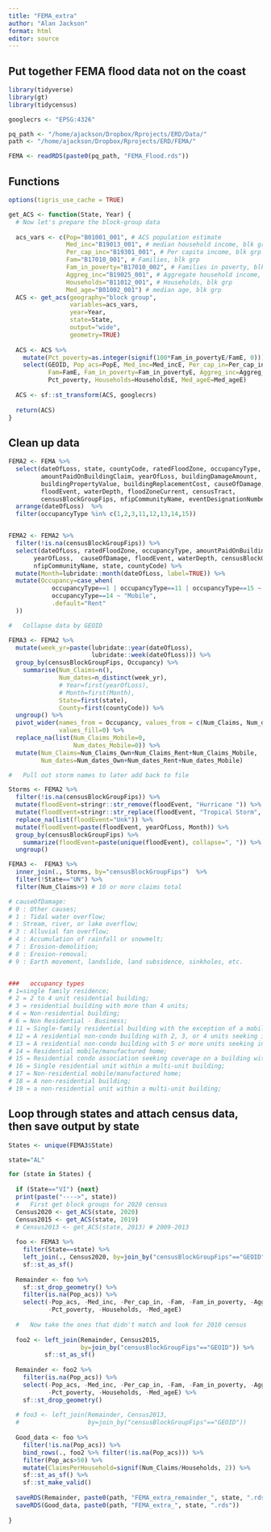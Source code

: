 ```yaml
---
title: "FEMA_extra"
author: "Alan Jackson"
format: html
editor: source
---
```


## Put together FEMA flood data not on the coast


```r

library(tidyverse)
library(gt)
library(tidycensus)

googlecrs <- "EPSG:4326"

pq_path <- "/home/ajackson/Dropbox/Rprojects/ERD/Data/"
path <- "/home/ajackson/Dropbox/Rprojects/ERD/FEMA/"

FEMA <- readRDS(paste0(pq_path, "FEMA_Flood.rds"))

```

##    Functions

```r

options(tigris_use_cache = TRUE)

get_ACS <- function(State, Year) {
  # Now let's prepare the block-group data
  
  acs_vars <- c(Pop="B01001_001", # ACS population estimate
                Med_inc="B19013_001", # median household income, blk grp
                Per_cap_inc="B19301_001", # Per capita income, blk grp
                Fam="B17010_001", # Families, blk grp
                Fam_in_poverty="B17010_002", # Families in poverty, blk grp
                Aggreg_inc="B19025_001", # Aggregate household income, blk grp
                Households="B11012_001", # Households, blk grp
                Med_age="B01002_001") # median age, blk grp
  ACS <- get_acs(geography="block group",
                 variables=acs_vars,
                 year=Year,
                 state=State,
                 output="wide",
                 geometry=TRUE)
  
  ACS <- ACS %>% 
    mutate(Pct_poverty=as.integer(signif(100*Fam_in_povertyE/FamE, 0))) %>% 
    select(GEOID, Pop_acs=PopE, Med_inc=Med_incE, Per_cap_in=Per_cap_incE,
           Fam=FamE, Fam_in_poverty=Fam_in_povertyE, Aggreg_inc=Aggreg_incE,
           Pct_poverty, Households=HouseholdsE, Med_ageE=Med_ageE)
  
  ACS <- sf::st_transform(ACS, googlecrs)  
  
  return(ACS)
}

```

##        Clean up data

```r

FEMA2 <- FEMA %>% 
  select(dateOfLoss, state, countyCode, ratedFloodZone, occupancyType,
         amountPaidOnBuildingClaim, yearOfLoss, buildingDamageAmount,
         buildingPropertyValue, buildingReplacementCost, causeOfDamage, 
         floodEvent, waterDepth, floodZoneCurrent, censusTract, 
         censusBlockGroupFips, nfipCommunityName, eventDesignationNumber) %>% 
  arrange(dateOfLoss)  %>% 
  filter(occupancyType %in% c(1,2,3,11,12,13,14,15))


FEMA2 <- FEMA2 %>% 
  filter(!is.na(censusBlockGroupFips)) %>% 
  select(dateOfLoss, ratedFloodZone, occupancyType, amountPaidOnBuildingClaim,
       yearOfLoss,  causeOfDamage, floodEvent, waterDepth, censusBlockGroupFips,
       nfipCommunityName, state, countyCode) %>% 
  mutate(Month=lubridate::month(dateOfLoss, label=TRUE)) %>% 
  mutate(Occupancy=case_when(
            occupancyType==1 | occupancyType==11 | occupancyType==15 ~ "Own",
            occupancyType==14 ~ "Mobile",
            .default="Rent"
  ))      

#   Collapse data by GEOID

FEMA3 <- FEMA2 %>% 
  mutate(week_yr=paste(lubridate::year(dateOfLoss), 
                       lubridate::week(dateOfLoss))) %>% 
  group_by(censusBlockGroupFips, Occupancy) %>% 
    summarise(Num_Claims=n(),
              Num_dates=n_distinct(week_yr),
              # Year=first(yearOfLoss),
              # Month=first(Month),
              State=first(state),
              County=first(countyCode)) %>% 
  ungroup() %>% 
  pivot_wider(names_from = Occupancy, values_from = c(Num_Claims, Num_dates),
              values_fill=0) %>% 
  replace_na(list(Num_Claims_Mobile=0,
                  Num_dates_Mobile=0)) %>%  
  mutate(Num_Claims=Num_Claims_Own+Num_Claims_Rent+Num_Claims_Mobile,
         Num_dates=Num_dates_Own+Num_dates_Rent+Num_dates_Mobile) 

#   Pull out storm names to later add back to file

Storms <- FEMA2 %>% 
  filter(!is.na(censusBlockGroupFips)) %>% 
  mutate(floodEvent=stringr::str_remove(floodEvent, "Hurricane ")) %>% 
  mutate(floodEvent=stringr::str_replace(floodEvent, "Tropical Storm", "T.S.")) %>% 
  replace_na(list(floodEvent="Unk")) %>% 
  mutate(floodEvent=paste(floodEvent, yearOfLoss, Month)) %>% 
  group_by(censusBlockGroupFips) %>% 
    summarize(floodEvent=paste(unique(floodEvent), collapse=", ")) %>% 
  ungroup()  

FEMA3 <-  FEMA3 %>% 
  inner_join(., Storms, by="censusBlockGroupFips")  %>% 
  filter(!State=="UN") %>% 
  filter(Num_Claims>9) # 10 or more claims total

# causeOfDamage:
# 0 : Other causes; 
# 1 : Tidal water overflow; 
# : Stream, river, or lake overflow; 
# 3 : Alluvial fan overflow; 
# 4 : Accumulation of rainfall or snowmelt; 
# 7 : Erosion-demolition; 
# 8 : Erosion-removal; 
# 9 : Earth movement, landslide, land subsidence, sinkholes, etc.


###   occupancy types
# 1=single family residence; 
# 2 = 2 to 4 unit residential building; 
# 3 = residential building with more than 4 units; 
# 4 = Non-residential building; 
# 6 = Non Residential - Business; 
# 11 = Single-family residential building with the exception of a mobile home or a single residential unit within a multi unit building; 
# 12 = A residential non-condo building with 2, 3, or 4 units seeking insurance on all units; 
# 13 = A residential non-condo building with 5 or more units seeking insurance on all units; 
# 14 = Residential mobile/manufactured home; 
# 15 = Residential condo association seeking coverage on a building with one or more units; 
# 16 = Single residential unit within a multi-unit building; 
# 17 = Non-residential mobile/manufactured home; 
# 18 = A non-residential building; 
# 19 = a non-residential unit within a multi-unit building;

```

##    Loop through states and attach census data, then save output by state

```r

States <- unique(FEMA3$State)

state="AL"

for (state in States) {
  
  if (State=="VI") {next}
  print(paste("---->", state))
  #   First get block groups for 2020 census  
  Census2020 <- get_ACS(state, 2020)
  Census2015 <- get_ACS(state, 2019)
  # Census2013 <- get_ACS(state, 2013) # 2009-2013
  
  foo <- FEMA3 %>% 
    filter(State==state) %>% 
    left_join(., Census2020, by=join_by("censusBlockGroupFips"=="GEOID")) %>%  
    sf::st_as_sf() 
  
  Remainder <- foo %>% 
    sf::st_drop_geometry() %>% 
    filter(is.na(Pop_acs)) %>% 
    select(-Pop_acs, -Med_inc, -Per_cap_in, -Fam, -Fam_in_poverty, -Aggreg_inc,
           -Pct_poverty, -Households, -Med_ageE)  
  
  #   Now take the ones that didn't match and look for 2010 census
  
  foo2 <- left_join(Remainder, Census2015, 
                    by=join_by("censusBlockGroupFips"=="GEOID")) %>%  
          sf::st_as_sf() 
  
  Remainder <- foo2 %>% 
    filter(is.na(Pop_acs)) %>% 
    select(-Pop_acs, -Med_inc, -Per_cap_in, -Fam, -Fam_in_poverty, -Aggreg_inc,
           -Pct_poverty, -Households, -Med_ageE) %>% 
    sf::st_drop_geometry()
  
  # foo3 <- left_join(Remainder, Census2013, 
  #                   by=join_by("censusBlockGroupFips"=="GEOID"))  
  
  Good_data <- foo %>% 
    filter(!is.na(Pop_acs)) %>% 
    bind_rows(., foo2 %>% filter(!is.na(Pop_acs))) %>% 
    filter(Pop_acs>50) %>% 
    mutate(ClaimsPerHousehold=signif(Num_Claims/Households, 2)) %>% 
    sf::st_as_sf() %>% 
    sf::st_make_valid()
  
  saveRDS(Remainder, paste0(path, "FEMA_extra_remainder_", state, ".rds"))
  saveRDS(Good_data, paste0(path, "FEMA_extra_", state, ".rds"))
  
}


  
```





